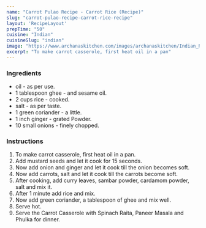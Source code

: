 ---
name: "Carrot Pulao Recipe - Carrot Rice (Recipe)"
slug: "carrot-pulao-recipe-carrot-rice-recipe"
layout: 'RecipeLayout'
prepTime: "50"
cuisine: "Indian"
cuisineSlug: "indian"
image: "https://www.archanaskitchen.com/images/archanaskitchen/Indian_Rice/Carrot_Rice_Recipe_Spiced_Carrot_Pulao-1.jpg"
excerpt: "To make carrot casserole, first heat oil in a pan"
---

### Ingredients

-  oil - as per use.
-  1 tablespoon ghee - and sesame oil.
- 2 cups rice - cooked.
-  salt - as per taste.
-  1 green coriander - a little.
-  1 inch ginger - grated Powder.
-  10 small onions - finely chopped.

### Instructions

1. To make carrot casserole, first heat oil in a pan.
1. Add mustard seeds and let it cook for 15 seconds.
1. Now add onion and ginger and let it cook till the onion becomes soft.
1. Now add carrots, salt and let it cook till the carrots become soft.
1. After cooking, add curry leaves, sambar powder, cardamom powder, salt and mix it.
1. After 1 minute add rice and mix.
1. Now add green coriander, a tablespoon of ghee and mix well.
1. Serve hot.
1. Serve the Carrot Casserole with Spinach Raita, Paneer Masala and Phulka for dinner.
